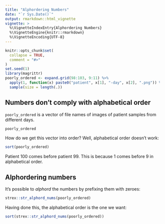 ```yaml
---
title: "Alphordering Numbers"
date: "`r Sys.Date()`"
output: rmarkdown::html_vignette
vignette: >
  %\VignetteIndexEntry{Alphordering Numbers}
  %\VignetteEngine{knitr::rmarkdown}
  %\VignetteEncoding{UTF-8}
---
```


```r
knitr::opts_chunk$set(
  collapse = TRUE,
  comment = "#>"
)
set.seed(1)
library(magrittr)
poorly_ordered <- expand.grid(98:103, 9:11) %>%
  apply(1, function(x) paste0("patient", x[1], "-day", x[2], ".png")) %>%
  sample(size = length(.))
```

## Numbers don't comply with alphabetical order

`poorly_ordered` is a vector of file names of images of patient samples from different days.

```r
poorly_ordered
```

How do we get this vector into order? Well, alphabetical order doesn't work:

```r
sort(poorly_ordered)
```

Patient 100 comes before patient 99. This is because 1 comes before 9 in alphabetical order.


## Alphordering numbers

It's possible to _alphord_ the numbers by prefixing them with zeroes:

```r
strex::str_alphord_nums(poorly_ordered)
```

Having done this, the alphabetical order is the one we want:

```r
sort(strex::str_alphord_nums(poorly_ordered))
```
